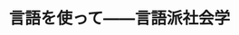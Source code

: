 ﻿---
title: "言語を使って――言語派社会学"
category: "環境・社会理工学院"
vol: 13
interviewee: "橋爪 大三郎 "
url: ""
tags: ["言語"]
pdf: "13-5.pdf"
career: ""
pdfurl: "13-5/13-5.pdf"
preface: ""
---
